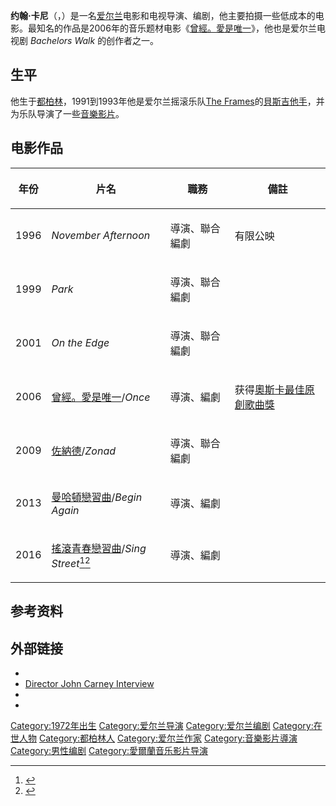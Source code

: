 {{Infobox person
| name                    = John Carney
| image                   = "Sing Street" Director John Carney (25048053306) (cropped).jpg 
| caption                 = 卡尼於2016年
| birth_name               = 
| birth_date               = 1972年
| birth_place              = [[爱尔兰|爱尔兰]]，[[都柏林|都柏林]]
| death_date               = 
| death_place              = 
| othername               = 
| occupation              = 编剧、导演
| yearsactive             = 
| spouse                  = 
| website                 = 
}}

'''约翰·卡尼'''（{{lang-en|John Carney}}，{{bd|1972年|}}）是一名[[爱尔兰|爱尔兰]]电影和电视导演、编剧，他主要拍摄一些低成本的电影。最知名的作品是2006年的音乐题材电影《[[曾經。愛是唯一|曾經。愛是唯一]]》，他也是爱尔兰电视剧 ''Bachelors Walk'' 的创作者之一。

==生平==
他生于[[都柏林|都柏林]]，1991到1993年他是爱尔兰摇滚乐队[[The_Frames|The Frames]]的[[貝斯吉他手|貝斯吉他手]]，并为乐队导演了一些[[音樂影片|音樂影片]]。

==电影作品==
{| border="2" cellpadding="4" cellspacing="0" style="margin: 1em 1em 1em 0; background: #f9f9f9; border: 1px #aaa solid; border-collapse: collapse; font-size: 90%;"
|- bgcolor="#B0C4DE" align="center"
! 年份
! 片名
! 職務
! 備註
|-
|1996
|''November Afternoon''
|導演、聯合編劇
|有限公映
|-
|1999
|''Park''
|導演、聯合編劇
|
|-
|2001
|''On the Edge''
|導演、聯合編劇
|
|-
|2006
|[[曾經。愛是唯一|曾經。愛是唯一]]/''Once''
|導演、編劇
|获得[[奧斯卡最佳原創歌曲獎|奧斯卡最佳原創歌曲獎]]
|-
|2009
|[[佐納德|佐納德]]/''Zonad''
|導演、聯合編劇
|
|-
|2013
|[[曼哈頓戀習曲|曼哈頓戀習曲]]/''Begin Again''
|導演、編劇
|
|-
|2016
|[[搖滾青春戀習曲|搖滾青春戀習曲]]/''Sing Street''<ref>{{cite web|url=http://variety.com/2014/film/news/berlin-bono-the-edge-on-board-for-john-carneys-sing-street-1201089781/|title=Berlin: Bono, The Edge on Board for John Carney’s ‘Sing Street’|publisher=[[Variety.com|Variety.com]]|first=Dave|last=McNary|date=February 6, 2014|accessdate=January 19, 2016|archive-date=2016-02-22|archive-url=https://web.archive.org/web/20160222091815/http://variety.com/2014/film/news/berlin-bono-the-edge-on-board-for-john-carneys-sing-street-1201089781/|dead-url=no}}</ref><ref>{{cite news|url=http://www.hitfix.com/news/once-director-reteaming-with-u2-on-new-movie/|title='Once' director reteaming with U2 on new movie|publisher=HitFix|accessdate=19 January 2016|archive-date=2016-06-19|archive-url=https://web.archive.org/web/20160619025016/http://www.hitfix.com/news/once-director-reteaming-with-u2-on-new-movie|dead-url=no}}</ref>
|導演、編劇
|
|}

==参考资料==
{{Reflist}}

== 外部链接 ==
* {{youtube|Zu6Ev9-e7tc|Once}}
* [https://web.archive.org/web/20070930161334/http://www.moviesonline.ca/movienews_12026.html Director John Carney Interview]
*{{IMDb name|0138809|John Carney}}
* {{cite web|url=http://www.oncethemovie.com/Oncepress.pdf|title=''Once'' publicity brochure|format=pdf|accessdate=2007-05-10|year=2006|deadurl=yes|archiveurl=https://web.archive.org/web/20070625111103/http://oncethemovie.com/Oncepress.pdf|archivedate=2007-06-25}}

{{Authority control}}
{{DEFAULTSORT:Carney, John}}
[[Category:1972年出生|Category:1972年出生]]
[[Category:爱尔兰导演|Category:爱尔兰导演]]
[[Category:爱尔兰编剧|Category:爱尔兰编剧]]
[[Category:在世人物|Category:在世人物]]
[[Category:都柏林人|Category:都柏林人]]
[[Category:爱尔兰作家|Category:爱尔兰作家]]
[[Category:音樂影片導演|Category:音樂影片導演]]
[[Category:男性编剧|Category:男性编剧]]
[[Category:愛爾蘭音乐影片导演|Category:愛爾蘭音乐影片导演]]